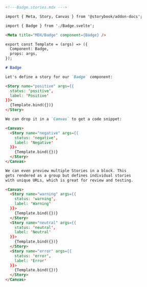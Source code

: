 ```md
<!---Badge.stories.mdx --->

import { Meta, Story, Canvas } from '@storybook/addon-docs';

import { Badge } from './Badge.svelte';

<Meta title="MDX/Badge" component={Badge} />

export const Template = (args) => ({
  Component: Badge,
  props: args,
});

# Badge

Let's define a story for our `Badge` component:

<Story name="positive" args={{
  status: 'positive',
  label: 'Positive'
}}>
  {Template.bind({})}
</Story>

We can drop it in a `Canvas` to get a code snippet:

<Canvas>
  <Story name="negative" args={{
    status: 'negative', 
    label: 'Negative'
  }}>
    {Template.bind({})}
  </Story>
</Canvas>

We can even preview multiple Stories in a block. This
gets rendered as a group but defines individual stories
with unique URLs, which is great for review and testing.

<Canvas>
  <Story name="warning" args={{
    status: 'warning',
    label: 'Warning' 
  }}>
    {Template.bind({})}
  </Story>
  <Story name="neutral" args={{
    status: 'neutral', 
    label: 'Neutral' 
  }}>
    {Template.bind({})}
  </Story>
  <Story name="error" args={{
    status: 'error', 
    label: 'Error' 
  }}>
    {Template.bind({})}
  </Story>
</Canvas>
```